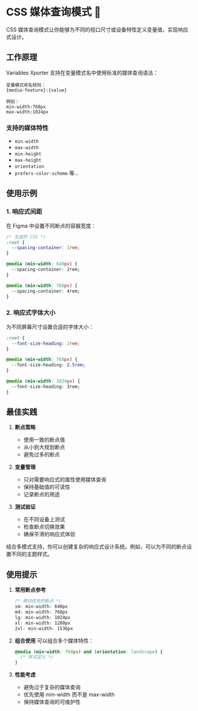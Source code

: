 
# CSS 媒体查询模式 📱

CSS 媒体查询模式让你能够为不同的视口尺寸或设备特性定义变量值，实现响应式设计。

## 工作原理

Variables Xporter 支持在变量模式名中使用标准的媒体查询语法：

```plaintext
变量模式命名规则：
{media-feature}:{value}

例如：
min-width:768px
max-width:1024px
```

### 支持的媒体特性

- `min-width`
- `max-width`
- `min-height`
- `max-height`
- `orientation`
- `prefers-color-scheme`
等...

## 使用示例

### 1. 响应式间距
在 Figma 中设置不同断点的容器宽度：

```css
/* 生成的 CSS */
:root {
  --spacing-container: 1rem;
}

@media (min-width: 640px) {
  --spacing-container: 2rem;
}

@media (min-width: 768px) {
  --spacing-container: 4rem;
}
```

### 2. 响应式字体大小
为不同屏幕尺寸设置合适的字体大小：

```css
:root {
  --font-size-heading: 2rem;
}

@media (min-width: 768px) {
  --font-size-heading: 2.5rem;
}

@media (min-width: 1024px) {
  --font-size-heading: 3rem;
}
```

## 最佳实践

1. **断点策略**
   - 使用一致的断点值
   - 从小到大规划断点
   - 避免过多的断点

2. **变量管理**
   - 只对需要响应式的属性使用媒体查询
   - 保持基础值的可读性
   - 记录断点的用途

3. **测试验证**
   - 在不同设备上测试
   - 检查断点切换效果
   - 确保平滑的响应式体验

<Callout type="info" emoji="💡">
  结合多模式支持，你可以创建复杂的响应式设计系统。例如，可以为不同的断点设置不同的主题样式。
</Callout>

## 使用提示

1. **常用断点参考**
   ```css
   /* 移动优先的断点 */
   sm: min-width: 640px
   md: min-width: 768px
   lg: min-width: 1024px
   xl: min-width: 1280px
   2xl: min-width: 1536px
   ```

2. **组合使用**
   可以组合多个媒体特性：
   ```css
   @media (min-width: 768px) and (orientation: landscape) {
     /* 样式定义 */
   }
   ```

3. **性能考虑**
   - 避免过于复杂的媒体查询
   - 优先使用 min-width 而不是 max-width
   - 保持媒体查询的可维护性
